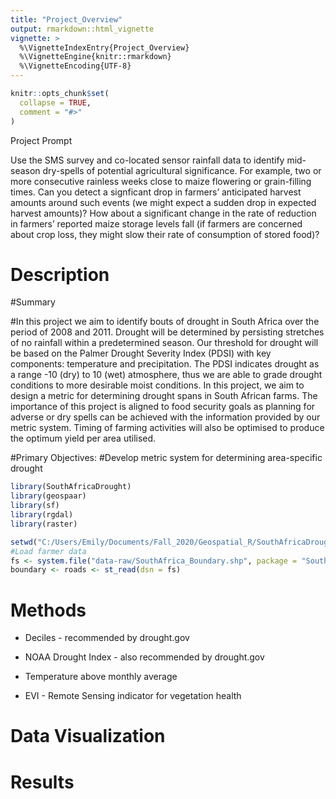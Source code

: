 ```yaml
---
title: "Project_Overview"
output: rmarkdown::html_vignette
vignette: >
  %\VignetteIndexEntry{Project_Overview}
  %\VignetteEngine{knitr::rmarkdown}
  %\VignetteEncoding{UTF-8}
---
```


```r
knitr::opts_chunk$set(
  collapse = TRUE,
  comment = "#>"
)
```

Project Prompt

Use the SMS survey and co-located sensor rainfall data to identify mid-season dry-spells of potential agricultural significance. For example, two or more consecutive rainless weeks close to maize flowering or grain-filling times. Can you detect a signficant drop in farmers’ anticipated harvest amounts around such events (we might expect a sudden drop in expected harvest amounts)? How about a significant change in the rate of reduction in farmers’ reported maize storage levels fall (if farmers are concerned about crop loss, they might slow their rate of consumption of stored food)?


# Description

#Summary

#In this project we aim to identify bouts of drought in South Africa over the period of 2008 and 2011. Drought will be determined by persisting stretches of no rainfall within a predetermined season. Our threshold for drought will be based on the Palmer Drought Severity Index (PDSI) with key components: temperature and precipitation. The PDSI indicates drought as a range -10 (dry) to 10 (wet) atmosphere, thus we are able to grade drought conditions to more desirable moist conditions. In this project, we aim to design a metric for determining drought spans in South African farms. The importance of this project is aligned to food security goals as planning for adverse or dry spells can be achieved with the information provided by our metric system. Timing of farming activities will also be optimised to produce the optimum yield per area utilised. 

#Primary Objectives:
#Develop metric system for determining area-specific drought
```r
library(SouthAfricaDrought)
library(geospaar)
library(sf)
library(rgdal)
library(raster)

setwd("C:/Users/Emily/Documents/Fall_2020/Geospatial_R/SouthAfricaDrought")
#Load farmer data
fs <- system.file("data-raw/SouthAfrica_Boundary.shp", package = "SouthAfricaDrought") %>% st_read()
boundary <- roads <- st_read(dsn = fs)

```

# Methods

- Deciles - recommended by drought.gov

- NOAA Drought Index - also recommended by drought.gov

- Temperature above monthly average

- EVI - Remote Sensing indicator for vegetation health


# Data Visualization

# Results
